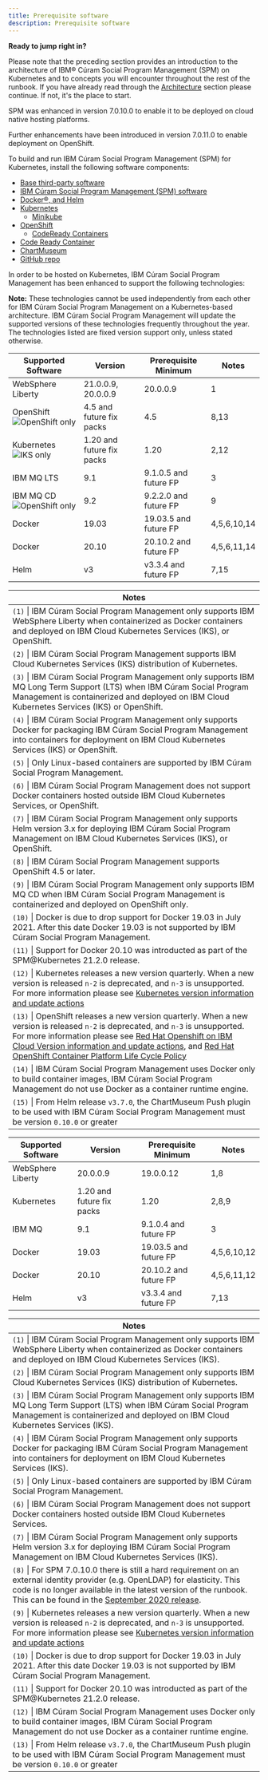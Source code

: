 ```yaml
---
title: Prerequisite software
description: Prerequisite software
---
```


<InlineNotification kind="warning">

**Ready to jump right in?**

Please note that the preceding section provides an introduction to the architecture of IBM® Cúram Social Program Management (SPM) on Kubernetes and to concepts you will encounter throughout the rest of the runbook.
If you have already read through the [Architecture](/architecture/kubernetes/spm-on-kubernetes-101) section please continue.
If not, it's the place to start.

</InlineNotification>

SPM was enhanced in version 7.0.10.0 to enable it to be deployed on cloud native hosting platforms.

Further enhancements have been introduced in version 7.0.11.0 to enable deployment on OpenShift.

To build and run IBM Cúram Social Program Management (SPM) for Kubernetes, install the following software components:

* [Base third-party software](/prereq/3rdparty-sw)
* [IBM Cúram Social Program Management (SPM) software](/deploy-spm/install-spm)
* [Docker®, and Helm](/prereq/docker-helm)
* [Kubernetes](/prereq/kubernetes/kubernetes-overview)
  * [Minikube](/prereq/kubernetes/minikube)
* [OpenShift](/prereq/openshift/openshift-overview)
  * [CodeReady Containers](/prereq/openshift/codeready-containers)
* [Code Ready Container](/prereq/openshift/codeready-containers)
* [ChartMuseum](/prereq/chartmuseum)
* [GitHub repo](/prereq/git)

In order to be hosted on Kubernetes, IBM Cúram Social Program Management has been enhanced to support the following technologies:

<InlineNotification>

**Note:** These technologies cannot be used independently from each other for IBM Cúram Social Program Management on a Kubernetes-based architecture.
IBM Cúram Social Program Management will update the supported versions of these technologies frequently throughout the year.
The technologies listed are fixed version support only, unless stated otherwise.

</InlineNotification>

<Accordion>

<AccordionItem title="SPM 7.0.11.0" open='true'>

| Supported Software                                                              | Version                   | Prerequisite Minimum  | Notes       |
| ------------------------------------------------------------------------------- | ------------------------- | --------------------- | ----------- |
| WebSphere Liberty                                                               | 21.0.0.9, 20.0.0.9        | 20.0.0.9              | 1           |
| OpenShift ![OpenShift only](https://img.shields.io/badge/-OpenShift_only-red)   | 4.5 and future fix packs  | 4.5                   | 8,13        |
| Kubernetes ![IKS only](https://img.shields.io/badge/-IKS_only-blue)             | 1.20 and future fix packs | 1.20                  | 2,12        |
| IBM MQ LTS                                                                      | 9.1                       | 9.1.0.5 and future FP | 3           |
| IBM MQ CD ![OpenShift only](https://img.shields.io/badge/-OpenShift_only-red)   | 9.2                       | 9.2.2.0 and future FP | 9           |
| Docker                                                                          | 19.03                     | 19.03.5 and future FP | 4,5,6,10,14 |
| Docker                                                                          | 20.10                     | 20.10.2 and future FP | 4,5,6,11,14 |
| Helm                                                                            | v3                        | v3.3.4 and future FP  | 7,15        |

|Notes|
|-|
|`(1)` &#124; IBM Cúram Social Program Management only supports IBM WebSphere Liberty when containerized as Docker containers and deployed on IBM Cloud Kubernetes Services (IKS), or OpenShift. |
|`(2)` &#124; IBM Cúram Social Program Management supports IBM Cloud Kubernetes Services (IKS) distribution of Kubernetes.|
|`(3)` &#124; IBM Cúram Social Program Management only supports IBM MQ Long Term Support (LTS) when IBM Cúram Social Program Management is containerized and deployed on IBM Cloud Kubernetes Services (IKS) or OpenShift.|
|`(4)` &#124; IBM Cúram Social Program Management only supports Docker for packaging IBM Cúram Social Program Management into containers for deployment on IBM Cloud Kubernetes Services (IKS) or OpenShift.|
|`(5)` &#124; Only Linux-based containers are supported by IBM Cúram Social Program Management.|
|`(6)` &#124; IBM Cúram Social Program Management does not support Docker containers hosted outside IBM Cloud Kubernetes Services, or OpenShift.|
|`(7)` &#124; IBM Cúram Social Program Management only supports Helm version 3.x for deploying IBM Cúram Social Program Management on IBM Cloud Kubernetes Services (IKS), or OpenShift.|
|`(8)` &#124; IBM Cúram Social Program Management supports OpenShift 4.5 or later.|
|`(9)` &#124; IBM Cúram Social Program Management only supports IBM MQ CD when IBM Cúram Social Program Management is containerized and deployed on OpenShift only.|
|`(10)` &#124; Docker is due to drop support for Docker 19.03 in July 2021. After this date Docker 19.03 is not supported by IBM Cúram Social Program Management.|
|`(11)` &#124; Support for Docker 20.10 was introducted as part of the SPM@Kubernetes 21.2.0 release.|
|`(12)` &#124; Kubernetes releases a new version quarterly. When a new version is released `n-2` is deprecated, and `n-3` is unsupported. For more information please see [Kubernetes version information and update actions](https://cloud.ibm.com/docs/containers?topic=containers-cs_versions)|
|`(13)` &#124; OpenShift releases a new version quarterly. When a new version is released `n-2` is deprecated, and `n-3` is unsupported. For more information please see [Red Hat Openshift on IBM Cloud Version information and update actions](https://cloud.ibm.com/docs/openshift?topic=openshift-openshift_versions), and [Red Hat OpenShift Container Platform Life Cycle Policy](https://access.redhat.com/support/policy/updates/openshift)|
|`(14)` &#124; IBM Cúram Social Program Management uses Docker only to build container images, IBM Cúram Social Program Management do not use Docker as a container runtime engine.|
|`(15)` &#124; From Helm release `v3.7.0`, the ChartMuseum Push plugin to be used with IBM Cúram Social Program Management must be version `0.10.0` or greater|

</AccordionItem>

<AccordionItem title="SPM 7.0.10.0">

| Supported Software            | Version                   | Prerequisite Minimum  | Notes       |
| ----------------------------- | ------------------------- | --------------------- | ----------- |
| WebSphere Liberty             | 20.0.0.9                  | 19.0.0.12             | 1,8         |
| Kubernetes                    | 1.20 and future fix packs | 1.20                  | 2,8,9       |
| IBM MQ                        | 9.1                       | 9.1.0.4 and future FP | 3           |
| Docker                        | 19.03                     | 19.03.5 and future FP | 4,5,6,10,12 |
| Docker                        | 20.10                     | 20.10.2 and future FP | 4,5,6,11,12 |
| Helm                          | v3                        | v3.3.4 and future FP  | 7,13        |

|Notes|
|-|
|`(1)` &#124; IBM Cúram Social Program Management only supports IBM WebSphere Liberty when containerized as Docker containers and deployed on IBM Cloud Kubernetes Services (IKS). |
|`(2)` &#124; IBM Cúram Social Program Management only supports IBM Cloud Kubernetes Services (IKS) distribution of Kubernetes.|
|`(3)` &#124; IBM Cúram Social Program Management only supports IBM MQ Long Term Support (LTS) when IBM Cúram Social Program Management is containerized and deployed on IBM Cloud Kubernetes Services (IKS).|
|`(4)` &#124; IBM Cúram Social Program Management only supports Docker for packaging IBM Cúram Social Program Management into containers for deployment on IBM Cloud Kubernetes Services (IKS).|
|`(5)` &#124; Only Linux-based containers are supported by IBM Cúram Social Program Management.|
|`(6)` &#124; IBM Cúram Social Program Management does not support Docker containers hosted outside IBM Cloud Kubernetes Services.|
|`(7)` &#124; IBM Cúram Social Program Management only supports Helm version 3.x for deploying IBM Cúram Social Program Management on IBM Cloud Kubernetes Services (IKS).|
|`(8)` &#124; For SPM 7.0.10.0 there is still a hard requirement on an external identity provider (e.g. OpenLDAP) for elasticity. This code is no longer available in the latest version of the runbook. This can be found in the [September 2020 release](https://github.com/IBM/spm-kubernetes/releases/tag/20.9.0).|
|`(9)` &#124; Kubernetes releases a new version quarterly. When a new version is released `n-2` is deprecated, and `n-3` is unsupported. For more information please see [Kubernetes version information and update actions](https://cloud.ibm.com/docs/containers?topic=containers-cs_versions)|
|`(10)` &#124; Docker is due to drop support for Docker 19.03 in July 2021. After this date Docker 19.03 is not supported by IBM Cúram Social Program Management.|
|`(11)` &#124; Support for Docker 20.10 was introducted as part of the SPM@Kubernetes 21.2.0 release.|
|`(12)` &#124; IBM Cúram Social Program Management uses Docker only to build container images, IBM Cúram Social Program Management do not use Docker as a container runtime engine.|
|`(13)` &#124; From Helm release `v3.7.0`, the ChartMuseum Push plugin to be used with IBM Cúram Social Program Management must be version `0.10.0` or greater|

</AccordionItem>

</Accordion>
